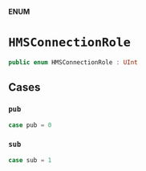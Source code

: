 **ENUM**

# `HMSConnectionRole`

```swift
public enum HMSConnectionRole : UInt
```

## Cases
### `pub`

```swift
case pub = 0
```

### `sub`

```swift
case sub = 1
```
